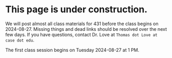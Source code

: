# This page is under construction.

We will post almost all class materials for 431 before the class begins on 2024-08-27. Missing things and dead links should be resolved over the next few days. If you have questions, contact Dr. Love at `Thomas dot Love at case dot edu`.

The first class session begins on Tuesday 2024-08-27 at 1 PM.
